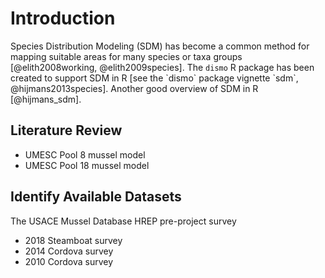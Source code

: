 # Introduction

Species Distribution Modeling (SDM) has become a common method for mapping suitable areas for many species or taxa groups [@elith2008working, @elith2009species]. The `dismo` R package has been created to support SDM in R [see the `dismo` package vignette `sdm`, @hijmans2013species]. Another good overview of SDM in R [@hijmans_sdm].

## Literature Review

* UMESC Pool 8 mussel model
* UMESC Pool 18 mussel model

## Identify Available Datasets
The USACE Mussel Database
HREP pre-project survey

* 2018 Steamboat survey
* 2014 Cordova survey
* 2010 Cordova survey

